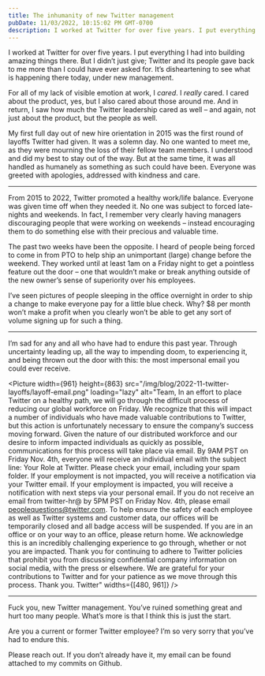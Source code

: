 ```yaml
---
title: The inhumanity of new Twitter management
pubDate: 11/03/2022, 10:15:02 PM GMT-0700
description: I worked at Twitter for over five years. I put everything I had into building amazing things there. But I didn’t just give; Twitter and its people gave back to me more than I could have ever asked for. It’s disheartening to see what is happening there today, under new management.
---
```



I worked at Twitter for over five years. I put everything I had into building amazing things there. But I didn’t just give; Twitter and its people gave back to me more than I could have ever asked for. It’s disheartening to see what is happening there today, under new management.

For all of my lack of visible emotion at work, I _cared_. I _really_ cared. I cared about the product, yes, but I also cared about those around me. And in return, I saw how much the Twitter leadership cared as well – and again, not just about the product, but the people as well.

My first full day out of new hire orientation in 2015 was the first round of layoffs Twitter had given. It was a solemn day. No one wanted to meet me, as they were mourning the loss of their fellow team members. I understood and did my best to stay out of the way. But at the same time, it was all handled as humanely as something as such could have been. Everyone was greeted with apologies, addressed with kindness and care.

---

From 2015 to 2022, Twitter promoted a healthy work/life balance. Everyone was given time off when they needed it. No one was subject to forced late-nights and weekends. In fact, I remember very clearly having managers discouraging people that were working on weekends – instead encouraging them to do something else with their precious and valuable time.

The past two weeks have been the opposite. I heard of people being forced to come in from PTO to help ship an unimportant (large) change before the weekend. They worked until at least 1am on a Friday night to get a pointless feature out the door – one that wouldn’t make or break anything outside of the new owner’s sense of superiority over his employees.

I’ve seen pictures of people sleeping in the office overnight in order to ship a change to make everyone pay for a little blue check. Why? $8 per month won’t make a profit when you clearly won’t be able to get any sort of volume signing up for such a thing.

---

I’m sad for any and all who have had to endure this past year. Through uncertainty leading up, all the way to impending doom, to experiencing it, and being thrown out the door with this: the most impersonal email you could ever receive.

<Picture
	width={961}
	height={863}
	src="/img/blog/2022-11-twitter-layoffs/layoff-email.png"
	loading="lazy"
	alt="Team, In an effort to place Twitter on a healthy path, we will go through the difficult process of reducing our global workforce on Friday. We recognize that this will impact a number of individuals who have made valuable contributions to Twitter, but this action is unfortunately necessary to ensure the company’s success moving forward. Given the nature of our distributed workforce and our desire to inform impacted individuals as quickly as possible, communications for this process will take place via email. By 9AM PST on Friday Nov. 4th, everyone will receive an individual email with the subject line: Your Role at Twitter. Please check your email, including your spam folder. If your employment is not impacted, you will receive a notification via your Twitter email. If your employment is impacted, you will receive a notification with next steps via your personal email. If you do not receive an email from twitter-hr@ by 5PM PST on Friday Nov. 4th, please email peoplequestions@twitter.com. To help ensure the safety of each employee as well as Twitter systems and customer data, our offices will be temporarily closed and all badge access will be suspended. If you are in an office or on your way to an office, please return home. We acknowledge this is an incredibly challenging experience to go through, whether or not you are impacted. Thank you for continuing to adhere to Twitter policies that prohibit you from discussing confidential company information on social media, with the press or elsewhere. We are grateful for your contributions to Twitter and for your patience as we move through this process. Thank you. Twitter"
	widths={[480, 961]}
/>

---

Fuck you, new Twitter management. You’ve ruined something great and hurt too many people. What’s more is that I think this is just the start.

<Aside type="warning" title="Current or former employee?">

Are you a current or former Twitter employee? I’m so very sorry that you’ve had to endure this.

Please reach out. If you don’t already have it, my email can be found attached to my commits on Github.

</Aside>

